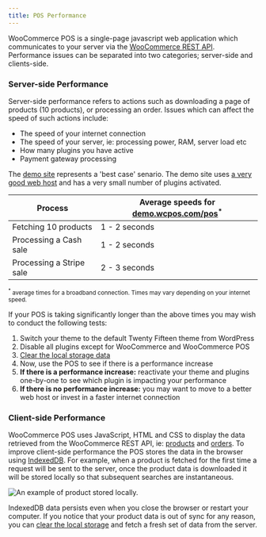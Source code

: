 ```yaml
---
title: POS Performance
---
```


WooCommerce POS is a single-page javascript web application which communicates to your server via the [WooCommerce REST API](http://woothemes.github.io/woocommerce-rest-api-docs/). Performance issues can be separated into two categories; server-side and clients-side.

### Server-side Performance

Server-side performance refers to actions such as downloading a page of products (10 products), or processing an order. Issues which can affect the speed of such actions include:

- The speed of your internet connection
- The speed of your server, ie: processing power, RAM, server load etc
- How many plugins you have active
- Payment gateway processing

The [demo site](http://demo.wcpos.com/pos) represents a 'best case' senario. The demo site uses [a very good web host](http://wcpos.com/wpe) and has a very small number of plugins activated.

| Process                  | Average speeds for [demo.wcpos.com/pos](http://demo.wcpos.com/pos)<sup>\*</sup> |
| ------------------------ | ------------------------------------------------------------------------------- |
| Fetching 10 products     | 1 - 2 seconds                                                                   |
| Processing a Cash sale   | 1 - 2 seconds                                                                   |
| Processing a Stripe sale | 2 - 3 seconds                                                                   |

<small>
  <sup>*</sup> average times for a broadband connection. Times may vary
  depending on your internet speed.
</small>

If your POS is taking significantly longer than the above times you may wish to conduct the following tests:

1.  Switch your theme to the default Twenty Fifteen theme from WordPress
2.  Disable all plugins except for WooCommerce and WooCommerce POS
3.  [Clear the local storage data](http://faq.wcpos.com/en/clear-local-data.html)
4.  Now, use the POS to see if there is a performance increase
5.  **If there is a performance increase:** reactivate your theme and plugins one-by-one to see which plugin is impacting your performance
6.  **If there is no performance increase:** you may want to move to a better web host or invest in a faster internet connection

### Client-side Performance

WooCommerce POS uses JavaScript, HTML and CSS to display the data retrieved from the WooCommerce REST API, ie: [products](http://woothemes.github.io/woocommerce-rest-api-docs/#view-a-product) and [orders](http://woothemes.github.io/woocommerce-rest-api-docs/#view-an-order).
To improve client-side performance the POS stores the data in the browser using [IndexedDB](https://en.wikipedia.org/wiki/Indexed_Database_API).
For example, when a product is fetched for the first time a request will be sent to the server, once the product data is downloaded it will be stored locally so that subsequent searches are instantaneous.

![An example of product stored locally.](https://wcpos.com/wp-content/uploads/2015/07/local-products.png "An example of products being stored locally")

IndexedDB data persists even when you close the browser or restart your computer.
If you notice that your product data is out of sync for any reason, you can [clear the local storage](http://faq.wcpos.com/en/clear-local-data.html) and fetch a fresh set of data from the server.
